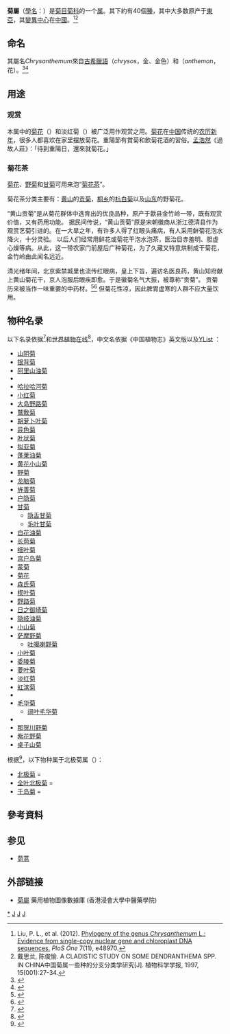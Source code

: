 {{Automatic Taxobox 
| image = Chrysanthemum indicum1.jpg
| image_caption = [[野菊|野菊]]
| taxon= Chrysanthemum
| authority = [[L.|L.]], 1753
| type_species = [[野菊|野菊]]<br>''Chrysanthemum indicum''
| type_species_authority = [[L.|L.]], 1753
| subdivision_ranks = 种
| subdivision = 见正文
| synonyms = 
* ''Chrisanthemum'' <small>Neck., 1768</small>
* ''Dendranthema'' <small>(DC.) Des Moul.</small>
* ''Hulteniella'' <small>Tzvelev</small>
* ''Leucanthemum'' <small>(Tourn.) L.</small>
}}

'''菊屬'''（[[學名|學名]]：''{{lang|la|Chrysanthemum}}''）是[[菊目|菊目]][[菊科|菊科]]的一个[[属|属]]。其下約有40個[[種|種]]，其中大多数原产于[[東亞|東亞]]，其[[變異中心|變異中心]]在[[中國|中國]]。<ref name=liu>Liu, P. L., et al. (2012). [http://www.plosone.org/article/info%3Adoi%2F10.1371%2Fjournal.pone.0048970 Phylogeny of the genus ''Chrysanthemum'' L.: Evidence from single-copy nuclear gene and chloroplast DNA sequences.] {{Wayback|url=http://www.plosone.org/article/info%3Adoi%2F10.1371%2Fjournal.pone.0048970 |date=20141129042202 }} ''PloS One'' 7(11), e48970.</ref><ref>戴思兰, 陈俊愉. A CLADISTIC STUDY ON SOME DENDRANTHEMA SPP. IN CHINA中国菊属一些种的分支分类学研究[J]. 植物科学学报, 1997, 15(001):27-34.</ref>

==命名==
其屬名''Chrysanthemum''來自[[古希臘語|古希臘語]]{{lang|grc|χρυσός}}（''chrysos''，金、金色）和{{lang|grc|ἄνθεμον}}（''anthemon''，花）。<ref>{{cite web|url=http://landscaping.about.com/od/landscapecolor/p/chrysanthemums.htm|title=Chrysanthemums and Hardy Mums – Colorful Fall Flowers|author=David Beaulieu|work=About.com Home|access-date=2014-04-19|archive-date=2017-02-01|archive-url=https://web.archive.org/web/20170201083152/http://landscaping.about.com/od/landscapecolor/p/chrysanthemums.htm|dead-url=no}}</ref><ref>{{cite EB1911 |wstitle=Chrysanthemum}}</ref>

== 用途 ==
=== 观赏 ===
本属中的[[菊花|菊花]]（{{sname|''Chrysanthemum'' × ''morifolium''}}）和淡红菊（{{sname|''Chrysanthemum'' × ''rubellum''}}）被广泛用作观赏之用。[[菊花|菊花]]在[[中国|中国]]传统的[[农历新年|农历新年]]，很多人都喜欢在家里摆放菊花。重陽節有賞菊和飲菊花酒的習俗。[[孟浩然|孟浩然]]《過故人莊》：「待到重陽日，還來就菊花。」

=== 菊花茶 ===
[[菊花|菊花]]、[[野菊|野菊]]和[[甘菊|甘菊]]可用来泡“[[菊花茶|菊花茶]]”。

菊花茶分类主要有：[[黄山|黄山]]的[[贡菊|贡菊]]，[[桐乡|桐乡]]的[[杭白菊|杭白菊]]以及[[山东|山东]]的野菊花。

“黄山贡菊”是从菊花群体中选育出的优良品种，原产于歙县金竹岭一带，既有观赏价值，又有药用功能。 
据民间传说，“黄山贡菊”原是宋朝徽商从浙江德清县作为观赏艺菊引进的。在一大旱之年，有许多人得了红眼头痛病，有人采用鲜菊花泡水降火，十分灵验。 以后人们经常用鲜花或菊花干泡水泡茶，医治目赤羞明、胆虚心燥等病。从此，这一带农家门前屋后广种菊花，为了久藏又特意烘制成干菊花，金竹岭由此闻名远近。

清光绪年间，北京紫禁城里也流传红眼病，皇上下旨，遍访名医良药，黄山知府献上黄山菊花干，京人泡服后眼疾即愈。于是徽菊名气大振，被尊称“贡菊”。 贡菊历来被当作一味重要的中药材。<ref>{{Cite web |url=http://www.shineherb.com/ |title=杭白菊 |access-date=2008-08-25 |archive-date=2021-04-22 |archive-url=https://web.archive.org/web/20210422181715/http://www.shineherb.com/ |dead-url=no }}</ref><ref>{{Cite web |url=http://www.newteachina.com/cyjj/gongj030121.htm |title=黄山贡菊 |access-date=2008-08-25 |archive-url=https://web.archive.org/web/20080821004001/http://www.newteachina.com/cyjj/gongj030121.htm |archive-date=2008-08-21 |dead-url=yes }}</ref>
但菊花性凉，因此脾胃虚寒的人群不应大量饮用。

== 物种名录 ==
以下名录依据{{le|生物物种名录|Catalogue of Life}}<ref>{{Cite web|url=http://www.catalogueoflife.org/col/browse/tree/id/3e531a00e92059bb55f06092784c8ae1|title=Chrysanthemum|accessdate=2019-02-22|author=Species 2000; ITIS|date=2019-02-20|publisher=Catalogue of Life|archive-date=2021-04-04|archive-url=https://web.archive.org/web/20210404013819/https://www.catalogueoflife.org/col/browse/tree/id/3e531a00e92059bb55f06092784c8ae1|dead-url=no}}</ref>和[[世界植物在线|世界植物在线]]<ref>{{Cite web|url=http://plantsoftheworldonline.org/taxon/urn:lsid:ipni.org:names:331492-2|title=''Chrysanthemum'' L.|accessdate=2019-02-22|author=Royal Botanic Gardens, Kew|date=|publisher=Plants of the World Online|archive-date=2021-04-04|archive-url=https://web.archive.org/web/20210404012901/http://plantsoftheworldonline.org/taxon/urn:lsid:ipni.org:names:331492-2|dead-url=no}}</ref>，中文名依据《中国植物志》英文版以及[http://ylist.info/ YList] {{Wayback|url=http://ylist.info/ |date=20200422230410 }}：

* [[山阴菊|山阴菊]] {{sname|''Chrysanthemum'' × ''aphrodite''}}
* [[银背菊|银背菊]] {{sname|''Chrysanthemum argyrophyllum''}}
* [[阿里山油菊|阿里山油菊]] {{sname|''Chrysanthemum arisanense''}}
* {{sname|''Chrysanthemum calciphilum''}}
* [[哈拉哈河菊|哈拉哈河菊]] {{sname|''Chrysanthemum chalchingolicum''}}
* [[小红菊|小红菊]] {{sname|''Chrysanthemum chanetii''}}
* [[大岛野路菊|大岛野路菊]] {{sname|''Chrysanthemum crassum''}}
* [[鷲敷菊|鷲敷菊]] {{sname|''Chrysanthemum'' × ''cuneifolium''}}
* [[胡萝卜叶菊|胡萝卜叶菊]] {{sname|''Chrysanthemum daucifolium''}}
* [[异色菊|异色菊]] {{sname|''Chrysanthemum dichrum''}}
* [[叶状菊|叶状菊]] {{sname|''Chrysanthemum foliaceum''}}
* [[拟亚菊|拟亚菊]] {{sname|''Chrysanthemum glabriusculum''}}
* [[蓬莱油菊|蓬莱油菊]] {{sname|''Chrysanthemum horaimontanum''}}
* [[黄花小山菊|黄花小山菊]] {{sname|''Chrysanthemum hypargyreum''}}
* [[野菊|野菊]] {{sname|''Chrysanthemum indicum''}}
* [[龙脑菊|龙脑菊]] {{sname|''Chrysanthemum japonicum''}}
* [[旌善菊|旌善菊]] {{sname|''Chrysanthemum jeongseonense''}}
* [[户隐菊|户隐菊]] {{sname|''Chrysanthemum'' × ''konoanum''}}
* [[甘菊|甘菊]] {{sname|''Chrysanthemum lavandulifolium''}}
** [[隐舌甘菊|隐舌甘菊]] {{sname|''Chrysanthemum lavandulifolium'' var. ''discoideum''}}
** [[毛叶甘菊|毛叶甘菊]] {{sname|''Chrysanthemum lavandulifolium'' var. ''tomentellum''}}
* [[白花油菊|白花油菊]] {{sname|''Chrysanthemum'' × ''leucanthum''}}
* [[长苞菊|长苞菊]] {{sname|''Chrysanthemum longibracteatum''}}
* [[细叶菊|细叶菊]] {{sname|''Chrysanthemum maximoviczii''}}
* [[宫户岛菊|宫户岛菊]] {{sname|''Chrysanthemum miyatojimense''}}
* [[蒙菊|蒙菊]] {{sname|''Chrysanthemum mongolicum''}}
* [[菊花|菊花]] {{sname|''Chrysanthemum'' × ''morifolium''}}
* [[森氏菊|森氏菊]] {{sname|''Chrysanthemum morii''}}
* [[楔叶菊|楔叶菊]] {{sname|''Chrysanthemum naktongense''}}
* [[野路菊|野路菊]] {{sname|Chrysanthemum occidentalijaponense}}
* [[日之御埼菊|日之御埼菊]] {{sname|''Chrysanthemum'' × ''ogawae''}}
* [[隐岐油菊|隐岐油菊]] {{sname|''Chrysanthemum okiense''}}
* [[小山菊|小山菊]] {{sname|''Chrysanthemum oreastrum''}}
* [[萨摩野菊|萨摩野菊]] {{sname|''Chrysanthemum ornatum''}}
** [[吐噶喇野菊|吐噶喇野菊]] {{sname|''Chrysanthemum ornatum'' var. ''tokarense''}}
* [[小叶菊|小叶菊]] {{sname|''Chrysanthemum parvifolium''}}
* [[委陵菊|委陵菊]] {{sname|''Chrysanthemum potentilloides''}}
* [[菱叶菊|菱叶菊]] {{sname|''Chrysanthemum rhombifolium''}}
* [[淡红菊|淡红菊]] {{sname|''Chrysanthemum'' × ''rubellum''}}
* [[虹滨菊|虹滨菊]] {{sname|''Chrysanthemum'' × ''shimotomaii''}}
* {{sname|''Chrysanthemum sinuatum''}}
* [[毛华菊|毛华菊]] {{sname|''Chrysanthemum vestitum''}}
** [[阔叶毛华菊|阔叶毛华菊]] {{sname|''Chrysanthemum vestitum'' var. ''latifolium''}}
* {{sname|''Chrysanthemum xeromorphum''}}
* [[那贺川野菊|那贺川野菊]] {{sname|''Chrysanthemum yoshinaganthum''}}
* [[紫花野菊|紫花野菊]] {{sname|''Chrysanthemum zawadskii''}}
* [[桌子山菊|桌子山菊]] {{sname|''Chrysanthemum zhuozishanense''}}

根据{{le|生物物种名录|Catalogue of Life}}<ref>{{Cite web|url=http://www.catalogueoflife.org/col/browse/tree/id/4d0d532683f260a2b665b989b6c15580|title=Arctanthemum|accessdate=2019-02-22|author=Species 2000; ITIS|date=2019-02-20|publisher=Catalogue of Life|archive-date=2021-04-04|archive-url=https://web.archive.org/web/20210404012902/https://www.catalogueoflife.org/col/browse/tree/id/4d0d532683f260a2b665b989b6c15580|dead-url=no}}</ref>，以下物种属于北极菊属（{{sname|''Arctanthemum''}}）：

* [[北极菊|北极菊]] {{sname|''Arctanthemum arcticum''}} = {{sname|''Chrysanthemum arcticum''}}
* [[全叶北极菊|全叶北极菊]] {{sname|''Arctanthemum integrifolium''}} = {{sname|''Chrysanthemum integrifolium''}} 
* [[千岛菊|千岛菊]] {{sname|''Arctanthemum kurilense''}} = {{sname|''Chrysanthemum arcticum'' subsp. ''yezoense''}}

== 參考資料 ==
{{Reflist}}

== 参见 ==
* [[茼蒿|茼蒿]]

== 外部链接 ==
{{Commons|Chrysanthemum}}
* [http://libproject.hkbu.edu.hk/was40/outline?lang=ch&page=1&channelid=1288&searchword=%28parent_chi%3D%60%E8%8F%8A%E5%B1%AC%60%29+&extension=all&sortfield=%2Bname_formal_latin_sort&ispage=yes&trslc=50331857.1325042470.1 菊屬] {{Wayback|url=http://libproject.hkbu.edu.hk/was40/outline?lang=ch&page=1&channelid=1288&searchword=%28parent_chi%3D%60%E8%8F%8A%E5%B1%AC%60%29+&extension=all&sortfield=%2Bname_formal_latin_sort&ispage=yes&trslc=50331857.1325042470.1 |date=20210404013900 }} 藥用植物圖像數據庫 (香港浸會大學中醫藥學院) {{zh-hant}}{{en}}

{{Compositae}}

{{Authority control}}
{{Taxonbar|from=Q59882}}

[[Category:菊属|*]]
[[Category:_1753年描述的分类群|J]]
[[Category:_菊科|J]]
[[Category:_卡尔·林奈命名的生物分类|J]]
